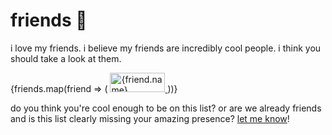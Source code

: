 
# friends 💚

i love my friends. i believe my friends are incredibly cool people. i think you should take a look at them.

<div className="badge-grid">
    {friends.map(friend => (
        <a href={friend.link} target="_blank" rel="noopener nofollow">
            <img alt={friend.name} src={`/static/img/88x31/${friend.image}`} width="88" height="31" />
        </a>
    ))}
</div>

do you think you're cool enough to be on this list? or are we already friends and is this list clearly missing your amazing presence? [let me know](/contact)!